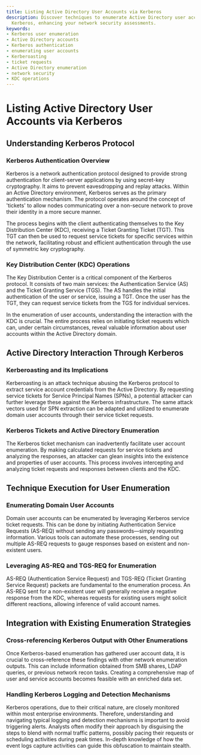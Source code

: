 ```yaml
---
title: Listing Active Directory User Accounts via Kerberos
description: Discover techniques to enumerate Active Directory user accounts using
  Kerberos, enhancing your network security assessments.
keywords:
- Kerberos user enumeration
- Active Directory accounts
- Kerberos authentication
- enumerating user accounts
- Kerberoasting
- ticket requests
- Active Directory enumeration
- network security
- KDC operations
---
```


# Listing Active Directory User Accounts via Kerberos

## Understanding Kerberos Protocol

### Kerberos Authentication Overview

Kerberos is a network authentication protocol designed to provide strong authentication for client-server applications by using secret-key cryptography. It aims to prevent eavesdropping and replay attacks. Within an Active Directory environment, Kerberos serves as the primary authentication mechanism. The protocol operates around the concept of 'tickets' to allow nodes communicating over a non-secure network to prove their identity in a more secure manner.

The process begins with the client authenticating themselves to the Key Distribution Center (KDC), receiving a Ticket Granting Ticket (TGT). This TGT can then be used to request service tickets for specific services within the network, facilitating robust and efficient authentication through the use of symmetric key cryptography.

### Key Distribution Center (KDC) Operations

The Key Distribution Center is a critical component of the Kerberos protocol. It consists of two main services: the Authentication Service (AS) and the Ticket Granting Service (TGS). The AS handles the initial authentication of the user or service, issuing a TGT. Once the user has the TGT, they can request service tickets from the TGS for individual services.

In the enumeration of user accounts, understanding the interaction with the KDC is crucial. The entire process relies on initiating ticket requests which can, under certain circumstances, reveal valuable information about user accounts within the Active Directory domain.

## Active Directory Interaction Through Kerberos

### Kerberoasting and its Implications

Kerberoasting is an attack technique abusing the Kerberos protocol to extract service account credentials from the Active Directory. By requesting service tickets for Service Principal Names (SPNs), a potential attacker can further leverage these against the Kerberos infrastructure. The same attack vectors used for SPN extraction can be adapted and utilized to enumerate domain user accounts through their service ticket requests. 

### Kerberos Tickets and Active Directory Enumeration

The Kerberos ticket mechanism can inadvertently facilitate user account enumeration. By making calculated requests for service tickets and analyzing the responses, an attacker can glean insights into the existence and properties of user accounts. This process involves intercepting and analyzing ticket requests and responses between clients and the KDC.

## Technique Execution for User Enumeration

### Enumerating Domain User Accounts

Domain user accounts can be enumerated by leveraging Kerberos service ticket requests. This can be done by initiating Authentication Service Requests (AS-REQ) without sending any passwords—simply requesting information. Various tools can automate these processes, sending out multiple AS-REQ requests to gauge responses based on existent and non-existent users.

### Leveraging AS-REQ and TGS-REQ for Enumeration

AS-REQ (Authentication Service Request) and TGS-REQ (Ticket Granting Service Request) packets are fundamental to the enumeration process. An AS-REQ sent for a non-existent user will generally receive a negative response from the KDC, whereas requests for existing users might solicit different reactions, allowing inference of valid account names.

## Integration with Existing Enumeration Strategies

### Cross-referencing Kerberos Output with Other Enumerations

Once Kerberos-based enumeration has gathered user account data, it is crucial to cross-reference these findings with other network enumeration outputs. This can include information obtained from SMB shares, LDAP queries, or previous network recon tasks. Creating a comprehensive map of user and service accounts becomes feasible with an enriched data set.

### Handling Kerberos Logging and Detection Mechanisms

Kerberos operations, due to their critical nature, are closely monitored within most enterprise environments. Therefore, understanding and navigating typical logging and detection mechanisms is important to avoid triggering alerts. Analysts often modify their approach by disguising the steps to blend with normal traffic patterns, possibly pacing their requests or scheduling activities during peak times. In-depth knowledge of how the event logs capture activities can guide this obfuscation to maintain stealth.